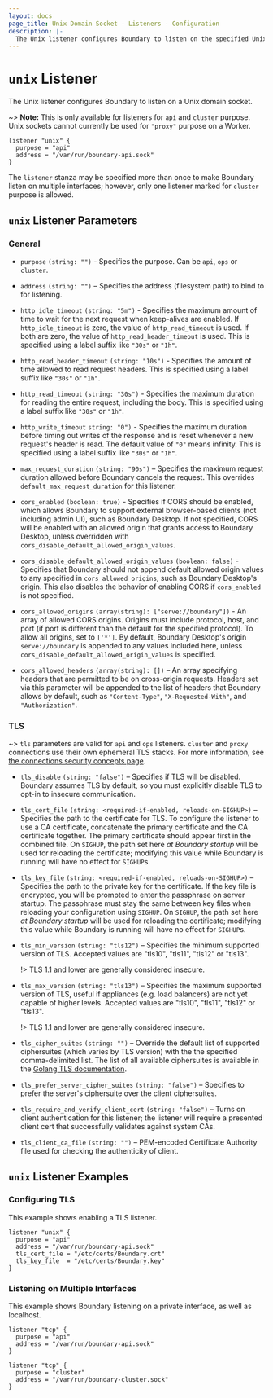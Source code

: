 ```yaml
---
layout: docs
page_title: Unix Domain Socket - Listeners - Configuration
description: |-
  The Unix listener configures Boundary to listen on the specified Unix domain socket.
---
```


# `unix` Listener

The Unix listener configures Boundary to listen on a Unix domain socket.

~> **Note:** This is only available for listeners for `api` and `cluster` purpose.
Unix sockets cannot currently be used for `"proxy"` purpose on a Worker.

```hcl
listener "unix" {
  purpose = "api"
  address = "/var/run/boundary-api.sock"
}
```

The `listener` stanza may be specified more than once to make Boundary listen on
multiple interfaces; however, only one listener marked for `cluster` purpose is
allowed.

## `unix` Listener Parameters

### General

- `purpose` `(string: "")` - Specifies the purpose. Can be `api`, `ops` or `cluster`.

- `address` `(string: "")` – Specifies the address (filesystem path) to bind to
  for listening.

- `http_idle_timeout` `(string: "5m")` - Specifies the maximum amount of time to
  wait for the next request when keep-alives are enabled. If `http_idle_timeout`
  is zero, the value of `http_read_timeout` is used. If both are zero, the value
  of `http_read_header_timeout` is used. This is specified using a label suffix
  like `"30s"` or `"1h"`.

- `http_read_header_timeout` `(string: "10s")` - Specifies the amount of time
  allowed to read request headers. This is specified using a label suffix like
  `"30s"` or `"1h"`.

- `http_read_timeout` `(string: "30s")` - Specifies the maximum duration for
  reading the entire request, including the body. This is specified using a
  label suffix like `"30s"` or `"1h"`.

- `http_write_timeout` `string: "0")` - Specifies the maximum duration before
  timing out writes of the response and is reset whenever a new request's header
  is read. The default value of `"0"` means infinity. This is specified using a
  label suffix like `"30s"` or `"1h"`.

<!-- We don't have this implemented yet
- `max_request_size` `(int: 33554432)` – Specifies a hard maximum allowed
  request size, in bytes. Defaults to 32 MB. Specifying a number less than or
  equal to `0` turns off limiting altogether.
!-->

- `max_request_duration` `(string: "90s")` – Specifies the maximum
  request duration allowed before Boundary cancels the request. This overrides
  `default_max_request_duration` for this listener.

- `cors_enabled` `(boolean: true)` - Specifies if CORS should be enabled, which
  allows Boundary to support external browser-based clients (not including admin
  UI), such as Boundary Desktop. If not specified, CORS will be enabled with an
  allowed origin that grants access to Boundary Desktop, unless overridden with
  `cors_disable_default_allowed_origin_values`.

- `cors_disable_default_allowed_origin_values` `(boolean: false)` - Specifies
  that Boundary should not append default allowed origin values to any specified
  in `cors_allowed_origins`, such as Boundary Desktop's origin. This also
  disables the behavior of enabling CORS if `cors_enabled` is not specified.

- `cors_allowed_origins` `(array(string): ["serve://boundary"])` - An array of
  allowed CORS origins. Origins must include protocol, host, and port (if port
  is different than the default for the specified protocol). To allow all
  origins, set to `['*']`. By default, Boundary Desktop's origin
  `serve://boundary` is appended to any values included here, unless
  `cors_disable_default_allowed_origin_values` is specified.

- `cors_allowed_headers` `(array(string): [])` – An array specifying headers
  that are permitted to be on cross-origin requests. Headers set via this
  parameter will be appended to the list of headers that Boundary allows by
  default, such as `"Content-Type"`, `"X-Requested-With"`, and
  `"Authorization"`.

### TLS

~> `tls` parameters are valid for `api` and `ops` listeners. `cluster`
and `proxy` connections use their own ephemeral TLS stacks. For more
information, see [the connections security concepts
page](https://www.boundaryproject.io/docs/concepts/security/connections-tls).

- `tls_disable` `(string: "false")` – Specifies if TLS will be disabled. Boundary
  assumes TLS by default, so you must explicitly disable TLS to opt-in to
  insecure communication.

- `tls_cert_file` `(string: <required-if-enabled, reloads-on-SIGHUP>)` –
  Specifies the path to the certificate for TLS. To configure the listener to
  use a CA certificate, concatenate the primary certificate and the CA
  certificate together. The primary certificate should appear first in the
  combined file. On `SIGHUP`, the path set here _at Boundary startup_ will be
  used for reloading the certificate; modifying this value while Boundary is
  running will have no effect for `SIGHUP`s.

- `tls_key_file` `(string: <required-if-enabled, reloads-on-SIGHUP>)` –
  Specifies the path to the private key for the certificate. If the key file is
  encrypted, you will be prompted to enter the passphrase on server startup. The
  passphrase must stay the same between key files when reloading your
  configuration using `SIGHUP`. On `SIGHUP`, the path set here _at Boundary
  startup_ will be used for reloading the certificate; modifying this value
  while Boundary is running will have no effect for `SIGHUP`s.

- `tls_min_version` `(string: "tls12")` – Specifies the minimum supported
  version of TLS. Accepted values are "tls10", "tls11", "tls12" or "tls13".

  !> TLS 1.1 and lower are generally considered insecure.

- `tls_max_version` `(string: "tls13")` – Specifies the maximum supported
  version of TLS, useful if appliances (e.g. load balancers) are not yet capable
  of higher levels. Accepted values are "tls10", "tls11", "tls12" or "tls13".

  !> TLS 1.1 and lower are generally considered insecure.

- `tls_cipher_suites` `(string: "")` – Override the default list of supported
  ciphersuites (which varies by TLS version) with the the specified
  comma-delimited list. The list of all available ciphersuites is available in
  the [Golang TLS documentation][golang-tls].

- `tls_prefer_server_cipher_suites` `(string: "false")` – Specifies to prefer the
  server's ciphersuite over the client ciphersuites.

- `tls_require_and_verify_client_cert` `(string: "false")` – Turns on client
  authentication for this listener; the listener will require a presented
  client cert that successfully validates against system CAs.

- `tls_client_ca_file` `(string: "")` – PEM-encoded Certificate Authority file
  used for checking the authenticity of client.

<!-- Not enabled yet
- `x_forwarded_for_authorized_addrs` `(string: <required-to-enable>)` –
  Specifies the list of source IP CIDRs for which an X-Forwarded-For header
  will be trusted. Comma-separated list or JSON array. This turns on
  X-Forwarded-For support.

- `x_forwarded_for_hop_skips` `(string: "0")` – The number of addresses that will be
  skipped from the _rear_ of the set of hops. For instance, for a header value
  of `1.2.3.4, 2.3.4.5, 3.4.5.6`, if this value is set to `"1"`, the address that
  will be used as the originating client IP is `2.3.4.5`.

- `x_forwarded_for_reject_not_authorized` `(string: "true")` – If set false,
  if there is an X-Forwarded-For header in a connection from an unauthorized
  address, the header will be ignored and the client connection used as-is,
  rather than the client connection rejected.

- `x_forwarded_for_reject_not_present` `(string: "true")` – If set false, if
  there is no X-Forwarded-For header or it is empty, the client address will be
  used as-is, rather than the client connection rejected.

### `telemetry` Parameters

- `unauthenticated_metrics_access` `(string: "false")` - If set to true, allows
  unauthenticated access to the `/v1/sys/metrics` endpoint.
!-->

## `unix` Listener Examples

### Configuring TLS

This example shows enabling a TLS listener.

```hcl
listener "unix" {
  purpose = "api"
  address = "/var/run/boundary-api.sock"
  tls_cert_file = "/etc/certs/Boundary.crt"
  tls_key_file  = "/etc/certs/Boundary.key"
}
```

### Listening on Multiple Interfaces

This example shows Boundary listening on a private interface, as well as localhost.

```hcl
listener "tcp" {
  purpose = "api"
  address = "/var/run/boundary-api.sock"
}

listener "tcp" {
  purpose = "cluster"
  address = "/var/run/boundary-cluster.sock"
}
```

[golang-tls]: https://golang.org/src/crypto/tls/cipher_suites.go
[api-addr]: /docs/configuration#api_addr
[cluster-addr]: /docs/configuration#cluster_addr
